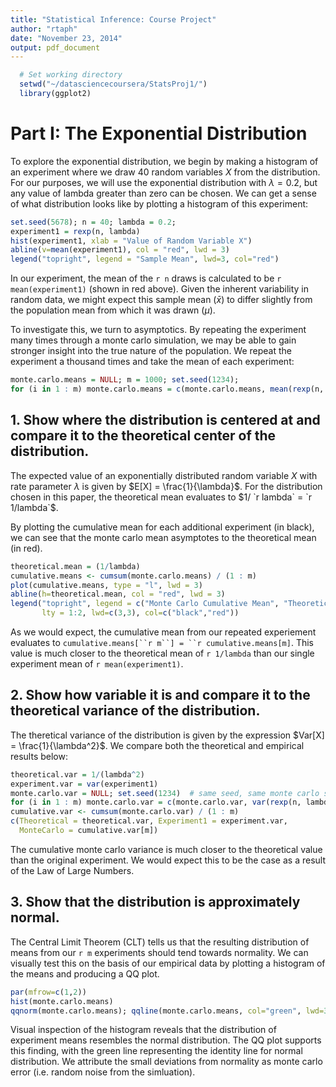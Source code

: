 ```yaml
---
title: "Statistical Inference: Course Project"
author: "rtaph"
date: "November 23, 2014"
output: pdf_document
---
```


```r
  # Set working directory
  setwd("~/datasciencecoursera/StatsProj1/")
  library(ggplot2)
```
# Part I: The Exponential Distribution
To explore the exponential distribution, we begin by making a histogram of an experiment where we draw 40 random variables $X$ from the distribution. For our purposes, we will use the exponential distribution with $\lambda = 0.2$, but any value of lambda greater than zero can be chosen. We can get a sense of what distribution looks like by plotting a histogram of this experiment:

```r
set.seed(5678); n = 40; lambda = 0.2;
experiment1 = rexp(n, lambda)
hist(experiment1, xlab = "Value of Random Variable X")
abline(v=mean(experiment1), col = "red", lwd = 3)
legend("topright", legend = "Sample Mean", lwd=3, col="red")
```

In our experiment, the mean of the `r n` draws is calculated to be `r mean(experiment1)` (shown in red above). Given the inherent variability in random data, we might expect this sample mean ($\bar{x}$) to differ slightly from the population mean from which it was drawn ($\mu$).

To investigate this, we turn to asymptotics. By repeating the experiment many times through a monte carlo simulation, we may be able to gain stronger insight into the true nature of the population. We repeat the experiment a thousand times and take the mean of each experiment: 

```r
monte.carlo.means = NULL; m = 1000; set.seed(1234);
for (i in 1 : m) monte.carlo.means = c(monte.carlo.means, mean(rexp(n, lambda)))
```

## 1. Show where the distribution is centered at and compare it to the theoretical center of the distribution.

The expected value of an exponentially distributed random variable $X$ with rate parameter $\lambda$ is given by $E[X] = \frac{1}{\lambda}$. For the distribution chosen in this paper, the theoretical mean evaluates to $1/ `r lambda` = `r 1/lambda`$.

By plotting the cumulative mean for each additional experiment (in black), we can see that the monte carlo mean asymptotes to the theoretical mean (in red).

```r
theoretical.mean = (1/lambda)
cumulative.means <- cumsum(monte.carlo.means) / (1 : m)
plot(cumulative.means, type = "l", lwd = 3)
abline(h=theoretical.mean, col = "red", lwd = 3)
legend("topright", legend = c("Monte Carlo Cumulative Mean", "Theoretical Mean"), 
       lty = 1:2, lwd=c(3,3), col=c("black","red"))
```

As we would expect, the cumulative mean from our repeated experiement evaluates to `cumulative.means[``r m``] = ``r cumulative.means[m]`. This value is much closer to the theoretical mean of `r 1/lambda` than our single experiment mean of `r mean(experiment1)`.

## 2. Show how variable it is and compare it to the theoretical variance of the distribution.

The theretical variance of the distribution is given by the expression $Var[X] = \frac{1}{\lambda^2}$. We compare both the theoretical and empirical results below:

```r
theoretical.var = 1/(lambda^2)
experiment.var = var(experiment1)
monte.carlo.var = NULL; set.seed(1234)  # same seed, same monte carlo simulation
for (i in 1 : m) monte.carlo.var = c(monte.carlo.var, var(rexp(n, lambda)))
cumulative.var <- cumsum(monte.carlo.var) / (1 : m)
c(Theoretical = theoretical.var, Experiment1 = experiment.var, 
  MonteCarlo = cumulative.var[m])
```

The cumulative monte carlo variance is much closer to the theoretical value than the original experiment. We would expect this to be the case as a result of the Law of Large Numbers.

## 3. Show that the distribution is approximately normal.

The Central Limit Theorem (CLT) tells us that the resulting distribution of means from our `r m` experiments should tend towards normality. We can visually test this on the basis of our empirical data by plotting a histogram of the means and producing a QQ plot.

```r
par(mfrow=c(1,2))
hist(monte.carlo.means)
qqnorm(monte.carlo.means); qqline(monte.carlo.means, col="green", lwd=3)
```

Visual inspection of the histogram reveals that the distribution of experiment means resembles the normal distribution. The QQ plot supports this finding, with the green line representing the identity line for normal distribution. We attribute the small deviations from normality as monte carlo error (i.e. random noise from the simluation). 



